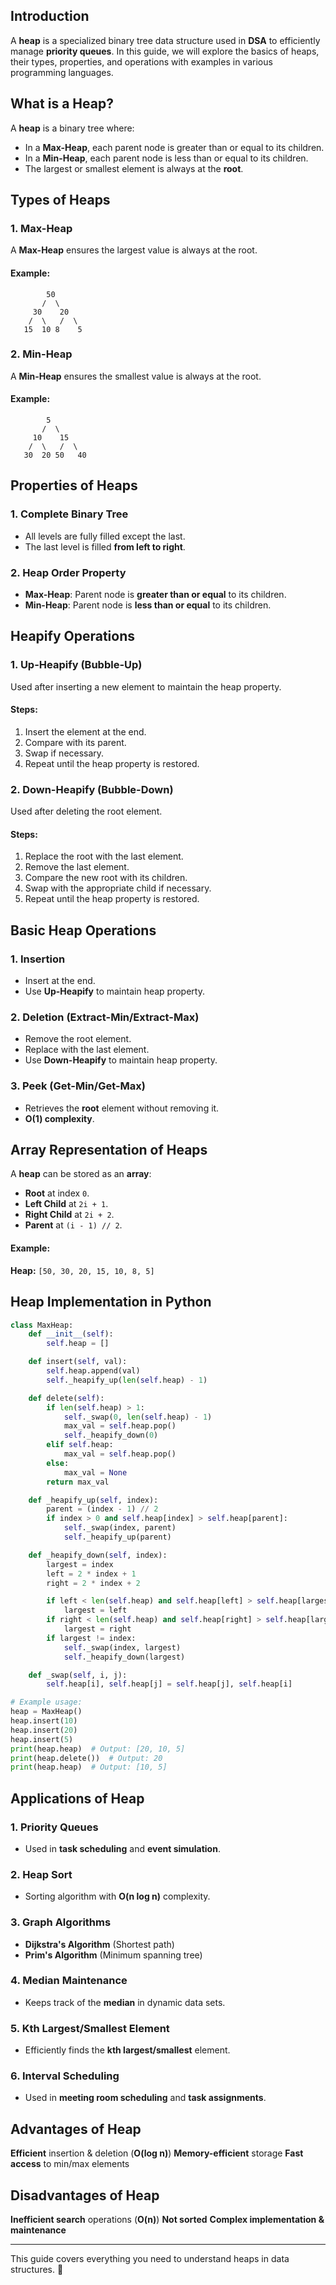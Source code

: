 ## Introduction

A **heap** is a specialized binary tree data structure used in **DSA** to efficiently manage **priority queues**. In this guide, we will explore the basics of heaps, their types, properties, and operations with examples in various programming languages.

## What is a Heap?

A **heap** is a binary tree where:

- In a **Max-Heap**, each parent node is greater than or equal to its children.
- In a **Min-Heap**, each parent node is less than or equal to its children.
- The largest or smallest element is always at the **root**.

## Types of Heaps

### 1. Max-Heap

A **Max-Heap** ensures the largest value is always at the root.

#### Example:

```
        50
       /  \
     30    20
    /  \   /  \
   15  10 8    5
```

### 2. Min-Heap

A **Min-Heap** ensures the smallest value is always at the root.

#### Example:

```
        5
       /  \
     10    15
    /  \   /  \
   30  20 50   40
```

## Properties of Heaps

### 1. Complete Binary Tree

- All levels are fully filled except the last.
- The last level is filled **from left to right**.

### 2. Heap Order Property

- **Max-Heap**: Parent node is **greater than or equal** to its children.
- **Min-Heap**: Parent node is **less than or equal** to its children.

## Heapify Operations

### 1. Up-Heapify (Bubble-Up)

Used after inserting a new element to maintain the heap property.

#### Steps:

1. Insert the element at the end.
2. Compare with its parent.
3. Swap if necessary.
4. Repeat until the heap property is restored.

### 2. Down-Heapify (Bubble-Down)

Used after deleting the root element.

#### Steps:

1. Replace the root with the last element.
2. Remove the last element.
3. Compare the new root with its children.
4. Swap with the appropriate child if necessary.
5. Repeat until the heap property is restored.

## Basic Heap Operations

### 1. Insertion

- Insert at the end.
- Use **Up-Heapify** to maintain heap property.

### 2. Deletion (Extract-Min/Extract-Max)

- Remove the root element.
- Replace with the last element.
- Use **Down-Heapify** to maintain heap property.

### 3. Peek (Get-Min/Get-Max)

- Retrieves the **root** element without removing it.
- **O(1) complexity**.

## Array Representation of Heaps

A **heap** can be stored as an **array**:

- **Root** at index `0`.
- **Left Child** at `2i + 1`.
- **Right Child** at `2i + 2`.
- **Parent** at `(i - 1) // 2`.

#### Example:

**Heap:** `[50, 30, 20, 15, 10, 8, 5]`

## Heap Implementation in Python

```python
class MaxHeap:
    def __init__(self):
        self.heap = []

    def insert(self, val):
        self.heap.append(val)
        self._heapify_up(len(self.heap) - 1)

    def delete(self):
        if len(self.heap) > 1:
            self._swap(0, len(self.heap) - 1)
            max_val = self.heap.pop()
            self._heapify_down(0)
        elif self.heap:
            max_val = self.heap.pop()
        else:
            max_val = None
        return max_val

    def _heapify_up(self, index):
        parent = (index - 1) // 2
        if index > 0 and self.heap[index] > self.heap[parent]:
            self._swap(index, parent)
            self._heapify_up(parent)

    def _heapify_down(self, index):
        largest = index
        left = 2 * index + 1
        right = 2 * index + 2

        if left < len(self.heap) and self.heap[left] > self.heap[largest]:
            largest = left
        if right < len(self.heap) and self.heap[right] > self.heap[largest]:
            largest = right
        if largest != index:
            self._swap(index, largest)
            self._heapify_down(largest)

    def _swap(self, i, j):
        self.heap[i], self.heap[j] = self.heap[j], self.heap[i]

# Example usage:
heap = MaxHeap()
heap.insert(10)
heap.insert(20)
heap.insert(5)
print(heap.heap)  # Output: [20, 10, 5]
print(heap.delete())  # Output: 20
print(heap.heap)  # Output: [10, 5]
```

## Applications of Heap

### 1. **Priority Queues**

- Used in **task scheduling** and **event simulation**.

### 2. **Heap Sort**

- Sorting algorithm with **O(n log n)** complexity.

### 3. **Graph Algorithms**

- **Dijkstra's Algorithm** (Shortest path)
- **Prim's Algorithm** (Minimum spanning tree)

### 4. **Median Maintenance**

- Keeps track of the **median** in dynamic data sets.

### 5. **Kth Largest/Smallest Element**

- Efficiently finds the **kth largest/smallest** element.

### 6. **Interval Scheduling**

- Used in **meeting room scheduling** and **task assignments**.

## Advantages of Heap

**Efficient** insertion & deletion (**O(log n)**)
**Memory-efficient** storage
**Fast access** to min/max elements

## Disadvantages of Heap

**Inefficient search** operations (**O(n)**)
**Not sorted**
**Complex implementation & maintenance**

---

This guide covers everything you need to understand heaps in data structures. 🚀
